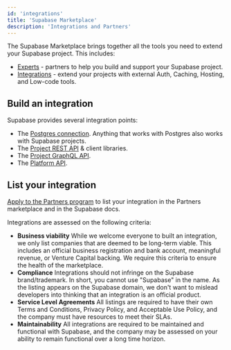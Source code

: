 ```yaml
---
id: 'integrations'
title: 'Supabase Marketplace'
description: 'Integrations and Partners'
---
```


The Supabase Marketplace brings together all the tools you need to extend your Supabase project. This includes:

- [Experts](/partners/experts) - partners to help you build and support your Supabase project.
- [Integrations](/partners/integrations) - extend your projects with external Auth, Caching, Hosting, and Low-code tools.

## Build an integration

Supabase provides several integration points:

- The [Postgres connection](/docs/guides/database/connecting-to-postgres). Anything that works with Postgres also works with Supabase projects.
- The [Project REST API](/docs/guides/api#rest-api-overview) & client libraries.
- The [Project GraphQL API](/docs/guides/api#graphql-api-overview).
- The [Platform API](/docs/reference/api).

## List your integration

[Apply to the Partners program](/partners/integrations#become-a-partner) to list your integration in the Partners marketplace and in the Supabase docs.

Integrations are assessed on the following criteria:

- **Business viability**
  While we welcome everyone to built an integration, we only list companies that are deemed to be long-term viable. This includes an official business registration and bank account, meaningful revenue, or Venture Capital backing. We require this criteria to ensure the health of the marketplace.
- **Compliance**
  Integrations should not infringe on the Supabase brand/trademark. In short, you cannot use "Supabase" in the name. As the listing appears on the Supabase domain, we don't want to mislead developers into thinking that an integration is an official product.
- **Service Level Agreements**
  All listings are required to have their own Terms and Conditions, Privacy Policy, and Acceptable Use Policy, and the company must have resources to meet their SLAs.
- **Maintainability**
  All integrations are required to be maintained and functional with Supabase, and the company may be assessed on your ability to remain functional over a long time horizon.
